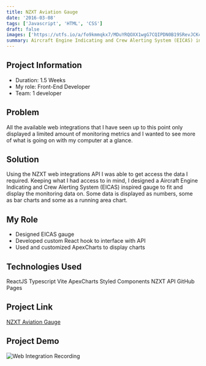 ```yaml
---
title: NZXT Aviation Gauge
date: '2016-03-08'
tags: ['Javascript', 'HTML', 'CSS']
draft: false
images: ['https://utfs.io/a/fo9kmmqkx7/MDuYRQOXX1wgG7CQIPDN0B19SRevJCKcyY2m3lDWzkO8AqV5']
summary: Aircraft Engine Indicating and Crew Alerting System (EICAS) inspired gauge using the NZXT web integrations API.
---
```



## Project Information

- Duration: 1.5 Weeks
- My role: Front-End Developer
- Team: 1 developer

## Problem

All the available web integrations that I have seen up to this point only displayed a limited amount of monitoring metrics and I wanted to see more of what is going on with my computer at a glance.

## Solution

Using the NZXT web integrations API I was able to get access the data I required. Keeping what I had access to in mind, I designed a Aircraft Engine Indicating and Crew Alerting System (EICAS) inspired gauge to fit and display the monitoring data on. Some data is displayed as numbers, some as bar charts and some as a running area chart.

## My Role

- Designed EICAS gauge
- Developed custom React hook to interface with API
- Used and customized ApexCharts to display charts

## Technologies Used

<Badge variant="outlineLarge">ReactJS</Badge>
<Badge variant="outlineLarge">Typescript</Badge>
<Badge variant="outlineLarge">Vite</Badge>
<Badge variant="outlineLarge">ApexCharts</Badge>
<Badge variant="outlineLarge">Styled Components</Badge>
<Badge variant="outlineLarge">NZXT API</Badge>
<Badge variant="outlineLarge">GitHub Pages</Badge>

## Project Link

[NZXT Aviation Gauge](https://github.com/ReinhardtBotha/NZXT-aviation)

## Project Demo

![Web Integration Recording](https://utfs.io/a/fo9kmmqkx7/MDuYRQOXX1wgg4fUBc9NzKFaQp3urdiTe0WR7EfLU8Iw9yck)
